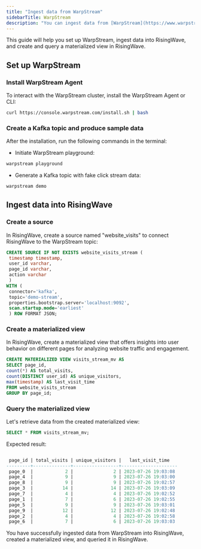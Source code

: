 ```yaml
---
title: "Ingest data from WarpStream"
sidebarTitle: WarpStream
description: "You can ingest data from [WarpStream](https://www.warpstream.com/), an Apache Kafka-compatible data streaming platform built directly on top of object storage, into RisingWave."
---
```


This guide will help you set up WarpStream, ingest data into RisingWave, and create and query a materialized view in RisingWave.

## Set up WarpStream

### Install WarpStream Agent

To interact with the WarpStream cluster, install the WarpStream Agent or CLI:

```bash
curl https://console.warpstream.com/install.sh | bash
```

### Create a Kafka topic and produce sample data

After the installation, run the following commands in the terminal:

* Initiate WarpStream playground:
```bash
warpstream playground
```
* Generate a Kafka topic with fake click stream data:
```bash
warpstream demo
```

## Ingest data into RisingWave

### Create a source

In RisingWave, create a source named "website\_visits" to connect RisingWave to the WarpStream topic:

```sql
CREATE SOURCE IF NOT EXISTS website_visits_stream (
 timestamp timestamp,
 user_id varchar,
 page_id varchar,
 action varchar
 )
WITH (
 connector='kafka',
 topic='demo-stream',
 properties.bootstrap.server='localhost:9092',
 scan.startup.mode='earliest'
 ) ROW FORMAT JSON;
```

### Create a materialized view

In RisingWave, create a materialized view that offers insights into user behavior on different pages for analyzing website traffic and engagement.

```sql
CREATE MATERIALIZED VIEW visits_stream_mv AS
SELECT page_id,
count(*) AS total_visits,
count(DISTINCT user_id) AS unique_visitors,
max(timestamp) AS last_visit_time
FROM website_visits_stream
GROUP BY page_id;
```

### Query the materialized view

Let's retrieve data from the created materialized view:

```sql
SELECT * FROM visits_stream_mv;
```

Expected result:

```sql

 page_id | total_visits | unique_visitors |   last_visit_time
---------+--------------+-----------------+---------------------
 page_0  |            2 |               2 | 2023-07-26 19:03:08
 page_4  |            9 |               9 | 2023-07-26 19:03:00
 page_8  |            9 |               9 | 2023-07-26 19:02:57
 page_3  |           14 |              14 | 2023-07-26 19:03:09
 page_7  |            4 |               4 | 2023-07-26 19:02:52
 page_1  |            7 |               6 | 2023-07-26 19:02:55
 page_5  |            9 |               9 | 2023-07-26 19:03:01
 page_9  |           12 |              12 | 2023-07-26 19:02:48
 page_2  |            4 |               4 | 2023-07-26 19:02:58
 page_6  |            7 |               6 | 2023-07-26 19:03:03
```

You have successfully ingested data from WarpStream into RisingWave, created a materialized view, and queried it in RisingWave.
